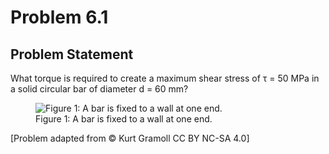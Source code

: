 # Problem 6.1 {.unnumbered}

## Problem Statement
What torque is required to create a maximum shear stress of τ = 50 MPa in a solid circular bar of diameter d  = 60 mm?


![Figure 1: A bar is fixed to a wall at one end.](images/265.png){fig-alt="A bar is fixed to a wall at one end. The bar has diameter d."}

\[Problem adapted from © Kurt Gramoll CC BY NC-SA 4.0\]